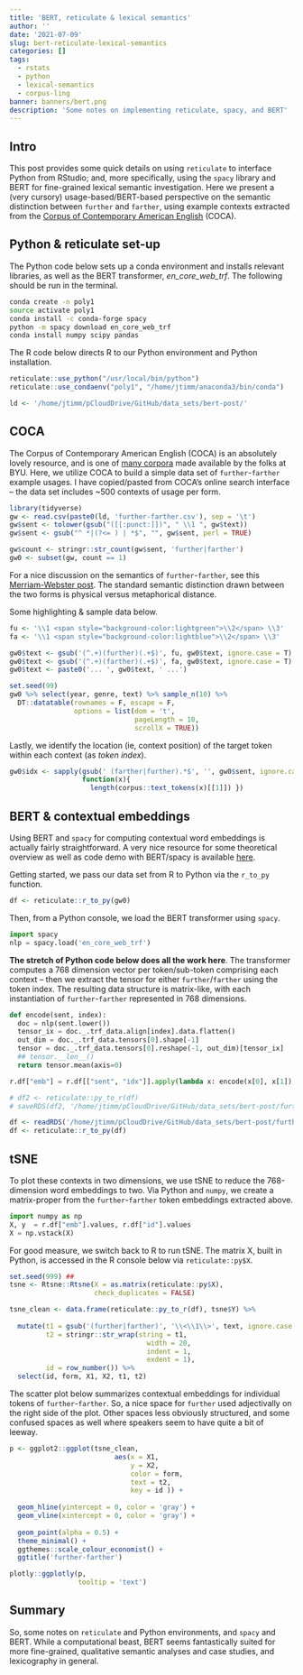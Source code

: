 ```yaml
---
title: 'BERT, reticulate & lexical semantics'
author: ''
date: '2021-07-09'
slug: bert-reticulate-lexical-semantics
categories: []
tags:
  - rstats
  - python
  - lexical-semantics
  - corpus-ling
banner: banners/bert.png
description: 'Some notes on implementing reticulate, spacy, and BERT'
---
```


## Intro

This post provides some quick details on using `reticulate` to interface Python from RStudio; and, more specifically, using the `spacy` library and BERT for fine-grained lexical semantic investigation.   Here we present a (very cursory) usage-based/BERT-based perspective on the semantic distinction between `further` and `farther`, using example contexts extracted from the [Corpus of Contemporary American English](https://www.english-corpora.org/coca/) (COCA).  



## Python & reticulate set-up 

The Python code below sets up a conda environment and installs relevant libraries, as well as the BERT transformer, *en_core_web_trf*.  The following should be run in the terminal.

```bash
conda create -n poly1
source activate poly1
conda install -c conda-forge spacy
python -m spacy download en_core_web_trf
conda install numpy scipy pandas
```



The R code below directs R to our Python environment and Python installation.

```r
reticulate::use_python("/usr/local/bin/python")  
reticulate::use_condaenv("poly1", "/home/jtimm/anaconda3/bin/conda")
```



```r
ld <- '/home/jtimm/pCloudDrive/GitHub/data_sets/bert-post/'
```




## COCA

The Corpus of Contemporary American English (COCA) is an absolutely lovely resource, and is one of [many corpora](https://www.english-corpora.org/) made available by the folks at BYU. Here, we utilize COCA to build a simple data set of `further`-`farther` example usages.  I have copied/pasted from COCA's online search interface -- the data set includes ~500 contexts of usage per form.

```r
library(tidyverse)
gw <- read.csv(paste0(ld, 'further-farther.csv'), sep = '\t')
gw$sent <- tolower(gsub("([[:punct:]])", " \\1 ", gw$text))
gw$sent <- gsub("^ *|(?<= ) | *$", "", gw$sent, perl = TRUE)

gw$count <- stringr::str_count(gw$sent, 'further|farther')
gw0 <- subset(gw, count == 1)
```


For a nice discussion on the semantics of `further`-`farther`, see this [Merriam-Webster post](https://www.merriam-webster.com/words-at-play/is-it-further-or-farther-usage-how-to-use).  The standard semantic distinction drawn between the two forms is physical versus metaphorical distance.    

Some highlighting & sample data below. 


```r
fu <- '\\1 <span style="background-color:lightgreen">\\2</span> \\3'
fa <- '\\1 <span style="background-color:lightblue">\\2</span> \\3'

gw0$text <- gsub('(^.+)(further)(.+$)', fu, gw0$text, ignore.case = T)
gw0$text <- gsub('(^.+)(farther)(.+$)', fa, gw0$text, ignore.case = T)
gw0$text <- paste0('... ', gw0$text, ' ...')

set.seed(99)
gw0 %>% select(year, genre, text) %>% sample_n(10) %>% 
  DT::datatable(rownames = F, escape = F,
                options = list(dom = 't',
                               pageLength = 10,
                               scrollX = TRUE))
```


Lastly, we identify the location (ie, context position) of the target token within each context (as *token index*).

```r
gw0$idx <- sapply(gsub(' (farther|further).*$', '', gw0$sent, ignore.case = T), 
                  function(x){
                    length(corpus::text_tokens(x)[[1]]) })
```



## BERT & contextual embeddings

Using BERT and `spacy` for computing contextual word embeddings is actually fairly straightforward.  A very nice resource for some theoretical overview as well as code demo with BERT/spacy is available [here](https://applied-language-technology.readthedocs.io/en/latest/notebooks/part_iii/04_embeddings_continued.html#visualising-word-embeddings).

Getting started, we pass our data set from R to Python via the `r_to_py` function.  

```r
df <- reticulate::r_to_py(gw0)
```


Then, from a Python console, we load the BERT transformer using `spacy`.

```python
import spacy
nlp = spacy.load('en_core_web_trf')
```



**The stretch of Python code below does all the work here**.  The transformer computes a 768 dimension vector per token/sub-token comprising each context -- then we extract the tensor for either `further`/`farther` using the token index.  The resulting data structure is matrix-like, with each instantiation of `further`-`farther` represented in 768 dimensions. 

```python
def encode(sent, index):
  doc = nlp(sent.lower())
  tensor_ix = doc._.trf_data.align[index].data.flatten()
  out_dim = doc._.trf_data.tensors[0].shape[-1]
  tensor = doc._.trf_data.tensors[0].reshape(-1, out_dim)[tensor_ix]
  ## tensor.__len__()
  return tensor.mean(axis=0)

r.df["emb"] = r.df[["sent", "idx"]].apply(lambda x: encode(x[0], x[1]), axis = 1)
```


```r
# df2 <- reticulate::py_to_r(df)
# saveRDS(df2, '/home/jtimm/pCloudDrive/GitHub/data_sets/bert-post/further.rds')
```



```r
df <- readRDS('/home/jtimm/pCloudDrive/GitHub/data_sets/bert-post/further.rds')
df <- reticulate::r_to_py(df)
```




## tSNE

To plot these contexts in two dimensions, we use tSNE to reduce the 768-dimension word embeddings to two.  Via Python and `numpy`, we create a matrix-proper from the `further`-`farther` token embeddings extracted above.

```python
import numpy as np
X, y  = r.df["emb"].values, r.df["id"].values
X = np.vstack(X)
```


For good measure, we switch back to R to run tSNE. The matrix X, built in Python, is accessed in the R console below via `reticulate::py$X`.

```r
set.seed(999) ## 
tsne <- Rtsne::Rtsne(X = as.matrix(reticulate::py$X), 
                     check_duplicates = FALSE)

tsne_clean <- data.frame(reticulate::py_to_r(df), tsne$Y) %>%
  
  mutate(t1 = gsub('(further|farther)', '\\<\\1\\>', text, ignore.case = T),
         t2 = stringr::str_wrap(string = t1,
                                  width = 20,
                                  indent = 1,
                                  exdent = 1),
         id = row_number()) %>%
  select(id, form, X1, X2, t1, t2) 
```



The scatter plot below summarizes contextual embeddings for individual tokens of `further`-`farther`. So, a nice space for `further` used adjectivally on the right side of the plot. Other spaces less obviously structured, and some confused spaces as well where speakers seem to have quite a bit of leeway.

```r
p <- ggplot2::ggplot(tsne_clean, 
                          aes(x = X1, 
                              y = X2,
                              color = form,
                              text = t2,
                              key = id )) + 
  
  geom_hline(yintercept = 0, color = 'gray') +
  geom_vline(xintercept = 0, color = 'gray') +
  
  geom_point(alpha = 0.5) +
  theme_minimal() +
  ggthemes::scale_colour_economist() +
  ggtitle('further-farther') 

plotly::ggplotly(p,
                 tooltip = 'text') 
```



## Summary

So, some notes on `reticulate` and Python environments, and `spacy` and BERT.  While a computational beast, BERT seems fantastically suited for more fine-grained, qualitative semantic analyses and case studies, and lexicography in general.  


